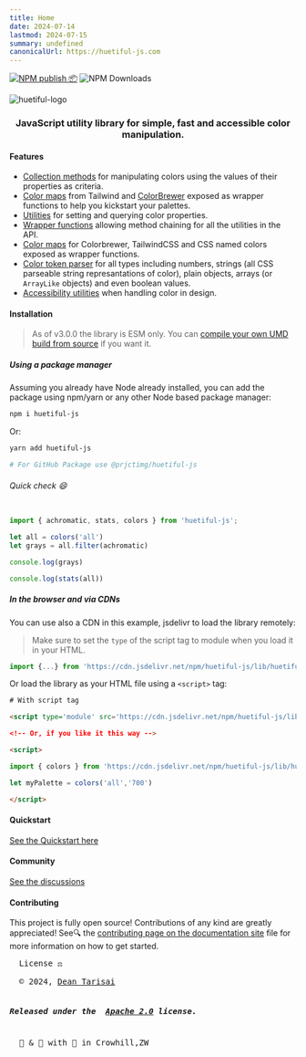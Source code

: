 ```yaml
---
title: Home
date: 2024-07-14
lastmod: 2024-07-15
summary: undefined
canonicalUrl: https://huetiful-js.com
---
```



[![NPM publish 📦](https://github.com/xml-wizard/huetiful/actions/workflows/release-please.yml/badge.svg)](https://github.com/xml-wizard/huetiful/actions/workflows/release-please.yml)
![NPM Downloads](https://img.shields.io/npm/dt/huetiful-js?style=flat-square\&logo=npm\&link=https%3A%2F%2Fnpmjs.com%2Fpackage%2Fhuetiful-js)

![huetiful-logo](_media/logo.svg)

<h3 align="center">JavaScript utility library for simple, fast and accessible color manipulation.</h3>

#### Features

* [Collection methods](https://huetiful-js.com/api/collection) for manipulating colors using the values of their properties as criteria.
* [Color maps](https://huetiful-js.com/api/palettes) from Tailwind and [ColorBrewer](colorbrewer2.org) exposed as wrapper functions to help you kickstart your palettes.
* [Utilities](https://huetiful-js.com/api/utilities) for setting and querying color properties.
* [Wrapper functions](https://huetiful-js.com/api/wrappers) allowing method chaining for all the utilities in the API.
* [Color maps](https://huetiful-js.com/api/colors) for Colorbrewer, TailwindCSS and CSS named colors exposed as wrapper functions.
* [Color token parser](https://huetiful-js.com/api/converterters) for all types including numbers, strings (all CSS parseable string represantations of color), plain objects, arrays (or `ArrayLike` objects) and even boolean values.
* [Accessibility utilities]() when handling color in design.

#### Installation

> As of v3.0.0 the library is ESM only. You can [compile your own UMD build from source](https://github.com/prjctimg/huetiful) if you want it.

##### Using a package manager

Assuming you already have Node already installed, you can add the package using npm/yarn or any other Node based package manager:

```bash
npm i huetiful-js
```

Or:

```bash
yarn add huetiful-js

# For GitHub Package use @prjctimg/huetiful-js
```

###### Quick check :smile:

```js

import { achromatic, stats, colors } from 'huetiful-js';

let all = colors('all')
let grays = all.filter(achromatic)

console.log(grays)

console.log(stats(all))

```

##### In the browser and via CDNs

You can use also a CDN in this example, jsdelivr to load the library remotely:

> Make sure to set the `type` of the script tag to module when you load it in your HTML.

```js
import {...} from 'https://cdn.jsdelivr.net/npm/huetiful-js/lib/huetiful.min.js'

```

Or load the library as your HTML file using a `<script>` tag:

```html
# With script tag

<script type='module' src='https://cdn.jsdelivr.net/npm/huetiful-js/lib/huetiful.min.js'></script

<!-- Or, if you like it this way -->

<script>

import { colors } from 'https://cdn.jsdelivr.net/npm/huetiful-js/lib/huetiful.min.js'

let myPalette = colors('all','700')

</script>

```

#### Quickstart

[See the Quickstart here](https://huetiful-js.com/quickstart)

#### Community

[See the discussions](https://github.com/xml-wizard/huetiful/discussions)

#### Contributing

This project is fully open source! Contributions of any kind are greatly appreciated! See🔍 the [contributing page on the documentation site](_media/CONTRIBUTING.md) file for more information on how to get started.

<pre>
  License ⚖️

  © 2024, <a href="https://deantarisai.me">Dean Tarisai</a>
  <h5>Released under the  <a href="http://www.apache.org/licenses/LICENSE-2.0">Apache 2.0</a> license.</h5>
  🧪 & 🔬 with 🥃 in Crowhill,ZW
</pre>

